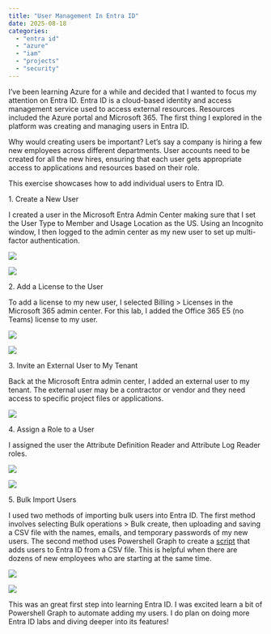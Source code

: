 ```yaml
---
title: "User Management In Entra ID"
date: 2025-08-18
categories: 
  - "entra id"
  - "azure"
  - "iam"
  - "projects"
  - "security"
---
```


I've been learning Azure for a while and decided that I wanted to focus my attention on Entra ID. Entra ID is a cloud-based identity and access management service used to access external resources. Resources included the Azure portal and Microsoft 365. The first thing I explored in the platform was creating and managing users in Entra ID.

Why would creating users be important? Let's say a company is hiring a few new employees across different departments. User accounts need to be created for all the new hires, ensuring that each user gets appropriate access to applications and resources based on their role.

This exercise showcases how to add individual users to Entra ID.

1\. Create a New User

I created a user in the Microsoft Entra Admin Center making sure that I set the User Type to Member and Usage Location as the US. Using an Incognito window, I then logged to the admin center as my new user to set up multi-factor authentication.

![](images/Task1-2.png)

![](images/Subtask1.png)

2\. Add a License to the User

To add a license to my new user, I selected Billing > Licenses in the Microsoft 365 admin center. For this lab, I added the Office 365 E5 (no Teams) license to my user.

![](images/Task2-2.png)

![](images/Task2-1-2.png)

3\. Invite an External User to My Tenant

Back at the Microsoft Entra admin center, I added an external user to my tenant. The external user may be a contractor or vendor and they need access to specific project files or applications.

![](images/Task3-1.png)

4\. Assign a Role to a User

I assigned the user the Attribute Definition Reader and Attribute Log Reader roles.

![](images/Task4.png)

![](images/Subtask4.png)

5\. Bulk Import Users

I used two methods of importing bulk users into Entra ID. The first method involves selecting Bulk operations > Bulk create, then uploading and saving a CSV file with the names, emails, and temporary passwords of my new users. The second method uses Powershell Graph to create a [script](https://github.com/danielle-b/Creating-Bulk-Users-In-Entra-ID/blob/main/create_bulk_users.ps1) that adds users to Entra ID from a CSV file. This is helpful when there are dozens of new employees who are starting at the same time.

![](images/Task5.png)

![](images/Task5-1.png)

This was an great first step into learning Entra ID. I was excited learn a bit of Powershell Graph to automate adding my users. I do plan on doing more Entra ID labs and diving deeper into its features!